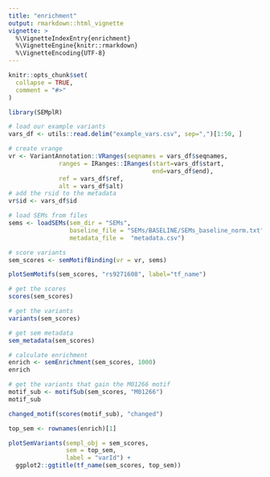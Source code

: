 ```yaml
---
title: "enrichment"
output: rmarkdown::html_vignette
vignette: >
  %\VignetteIndexEntry{enrichment}
  %\VignetteEngine{knitr::rmarkdown}
  %\VignetteEncoding{UTF-8}
---
```


```r
knitr::opts_chunk$set(
  collapse = TRUE,
  comment = "#>"
)
```

```r
library(SEMplR)
```

```r
# load our example variants
vars_df <- utils::read.delim("example_vars.csv", sep=",")[1:50, ]

# create vrange
vr <- VariantAnnotation::VRanges(seqnames = vars_df$seqnames,
              ranges = IRanges::IRanges(start=vars_df$start,
                                        end=vars_df$end),
              ref = vars_df$ref,
              alt = vars_df$alt)
# add the rsid to the metadata
vr$id <- vars_df$id
```

```r
# load SEMs from files
sems <- loadSEMs(sem_dir = "SEMs",
                 baseline_file = "SEMs/BASELINE/SEMs_baseline_norm.txt",
                 metadata_file =  "metadata.csv")
```


```r
# score variants
sem_scores <- semMotifBinding(vr = vr, sems)
```

```r
plotSemMotifs(sem_scores, "rs9271608", label="tf_name")
```


```r
# get the scores
scores(sem_scores)

# get the variants
variants(sem_scores)

# get sem metadata
sem_metadata(sem_scores)
```

```r
# calculate enrichment
enrich <- semEnrichment(sem_scores, 1000)
enrich
```

```r
# get the variants that gain the M01266 motif
motif_sub <- motifSub(sem_scores, "M01266")
motif_sub
```

```r
changed_motif(scores(motif_sub), "changed")
```

```r
top_sem <- rownames(enrich)[1]

plotSemVariants(sempl_obj = sem_scores, 
                sem = top_sem, 
                label = "varId") +
  ggplot2::ggtitle(tf_name(sem_scores, top_sem))
```

